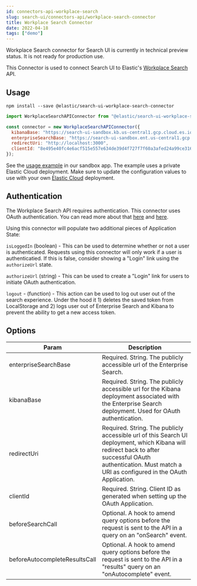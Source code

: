 ```yaml
---
id: connectors-api-workplace-search
slug: search-ui/connectors-api/workplace-search-connector
title: Workplace Search Connector
date: 2022-04-18
tags: ["demo"]
---
```


<DocCallOut color="warning" title="Technical preview">
Workplace Search connector for Search UI is currently in technical preview status. It is not ready for production use.
</DocCallOut>

This Connector is used to connect Search UI to Elastic's [Workplace Search](https://www.elastic.co/workplace-search/) API.

## Usage

```shell
npm install --save @elastic/search-ui-workplace-search-connector
```

```js
import WorkplaceSearchAPIConnector from "@elastic/search-ui-workplace-search-connector";

const connector = new WorkplaceSearchAPIConnector({
  kibanaBase: "https://search-ui-sandbox.kb.us-central1.gcp.cloud.es.io:9243",
  enterpriseSearchBase: "https://search-ui-sandbox.ent.us-central1.gcp.cloud.es.io",
  redirectUri: "http://localhost:3000",
  clientId: "8e495e40fc4e6acf515e557e634de39d4f727f7f60a3afed24a99ce316607c1e"
});
```

See the [usage example](https://github.com/elastic/search-ui/blob/master/examples/sandbox/src/pages/workplace-search/index.js) in our sandbox app. The example uses a private Elastic Cloud deployment. Make sure to update the configuration values to use with your own [Elastic Cloud](https://www.elastic.co/cloud/) deployment.

## Authentication

The Workplace Search API requires authentication. This connector uses OAuth authentication. You can read more about that [here](https://www.elastic.co/guide/en/workplace-search/current/building-custom-search-workplace-search.html) and [here](https://www.elastic.co/guide/en/workplace-search/current/workplace-search-search-oauth.html).

Using this connector will populate two additional pieces of Application State:

`isLoggedIn` (boolean) - This can be used to determine whether or not a user is authenticated. Requests using this connector will only work if a user is authenticatied. If this is false, consider showing a "Login" link using the `authorizeUrl` state.

`authorizeUrl` (string) - This can be used to create a "Login" link for users to initiate OAuth authentication.

`logout` - (function) - This action can be used to log out user out of the search experience. Under the hood it 1) deletes the saved token from LocalStorage and 2) logs user out of Enterprise Search and Kibana to prevent the ability to get a new access token.

## Options

| Param                         | Description                                                                                                                                                                                                    |
|-------------------------------|----------------------------------------------------------------------------------------------------------------------------------------------------------------------------------------------------------------|
| enterpriseSearchBase          | Required. String. The publicly accessible url of the Enterprise Search.                                                                                                                                        |
| kibanaBase                    | Required. String. The publicly accessible url for the Kibana deployment associated with the Enterprise Search deployment. Used for OAuth authentication.                                                       |
| redirectUri                   | Required. String. The publicly accessible url of this Search UI deployment, which Kibana will redirect back to after successful OAuth authentication. Must match a URI as configured in the OAuth Application. |
| clientId                      | Required. String. Client ID as generated when setting up the OAuth Application.                                                                                                                                |
| beforeSearchCall              | Optional. A hook to amend query options before the request is sent to the API in a query on an "onSearch" event.                                                                                               |
| beforeAutocompleteResultsCall | Optional. A hook to amend query options before the request is sent to the API in a "results" query on an "onAutocomplete" event.  